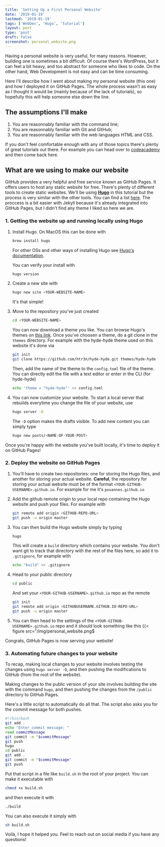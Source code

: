 ```yaml
---
title: 'Setting Up a First Personal Website'
date: '2019-01-19'
lastmod: '2019-01-19'
tags: ['WebDev', 'Hugo', 'tutorial']
layout: post
type: 'post'
draft: false
screenshot: personal_website.png
---
```


Having a personal website is very useful, for many reasons. However, building one is sometimes a bit difficult. Of course there's WordPress, but it can feel a bit heavy, and too abstract for someone who likes to code. On the other hand, Web Development is not easy and can be time consuming.

Here I'll describe how I went about making my personal website (this one) and how I deployed it on GitHub Pages.
The whole process wasn't as easy as I thought it would be (mainly because of the lack of tutorials), so hopefully this will help someone else down the line.

## The assumptions I'll make

1. You are reasonnably familiar with the command line;
2. You are reasonnably familiar with Git and GitHub;
3. You are reasonnably familiar with the web languages HTML and CSS.

If you don't feel comfortable enough with any of those topics there's plenty of great tutorials out there. For example you can head over to [codeacademy](https://codeacademy.com) and then come back here.

## What are we using to make our website

GitHub provides a very helpful and free service known as GitHub Pages. It offers users to host any static website for free.
There's plenty of different tools to create static websites. We'll be using **[Hugo](https://goHugo.io/)** in this tutorial but the process is very similar with the other tools. You can find a list [here](https://www.staticgen.com/).
The proccess is a bit easier with Jekyll because it's already integrated into GitHub Pages, but I didn't find any theme I liked so here we are.

### 1. Getting the website up and running locally using Hugo

1.  Install Hugo. On MacOS this can be done with

    ```bash
    brew install hugo
    ```

    For other OSs and other ways of installing Hugo see [Hugo's documentation](https://goHugo.io/getting-started/installing).

    You can verify your install with

    ```bash
    hugo version
    ```

2.  Create a new site with

    ```bash
    hugo new site <YOUR-WEBSITE-NAME>
    ```

    It's that simple!

3.  Move to the repository you've just created

    ```bash
    cd <YOUR-WEBSITE-NAME>
    ```

    You can now download a theme you like. You can browse Hugo's themes on [this link](https://themes.goHugo.io/). Once you've choosen a theme, do a git clone in the `themes` directory. For example with the hyde-hyde theme used on this website it's done via

    ```bash
    git init
    git clone https://github.com/htr3n/hyde-hyde.git themes/hyde-hyde
    ```

    Then, add the name of the theme to the `config.toml` file of the theme. You can directly edit the file with a text editor or enter in the CLI (for hyde-hyde)

    ```bash
    echo 'theme = "hyde-hyde"' >> config.toml
    ```

4.  You can now customize your website. To start a local server that rebuilds everytime you change the file of your website, use

    ```bash
    hugo server -D
    ```

    The `-D` option makes the drafts visible. To add new content you can simply type

    ```bash
    hugo new posts/<NAME-OF-YOUR-POST>
    ```

Once you're happy with the website you've built locally, it's time to deploy it on GitHub Pages!

### 2. Deploy the website on GitHub Pages

1.  You'll have to create two repositories: one for storing the Hugo files, and another for storing your actual website. **Careful**, the repository for storing your actual website must be of the format `<YOUR-GITHUB-USERNAME>.github.io`. For example for me it's `pouannes.github.io`

2.  Add the github remote origin to your local repo containing the Hugo website and push your files. For example with

    ```bash
    git remote add origin <GITHUB-REPO-URL>
    git push -u origin master
    ```

3.  You can then build the Hugo website simply by typing

    ```bash
    hugo
    ```

    This will create a `build` directory which contains your website. You don't want git to track that directory with the rest of the files here, so add it to `.gitignore`, for example with

    ```bash
    echo "build" >> .gitignore
    ```

4.  Head to your public directory

    ```bash
    cd public
    ```

    And set your `<YOUR-GITHUB-USERNAME>.github.io` repo as the remote

    ```bash
    git init
    git remote add origin <GITHUBUSERNAME.GITHUB.IO-REPO-URL>
    git push -u origin master
    ```

5.  You can then head to the settings of the `<YOUR-GITHUB-USERNAME>.github.io` repo and it should look something like this
    {{< figure src="/img/personal_website.png$

Congrats, GitHub Pages is now serving your website!

### 3. Automating future changes to your website

To recap, making local changes to your website involves testing the changes using `hugo server -D`, and then pushing the modifications to GitHub (from the root of the website).

Making changes to the public version of your site involves building the site with the command `hugo`, and then pushing the changes from the `/public` directory to GitHub Pages.

Here's a little script to automatically do all that. The script also asks you for the commit message for both pushes.

```bash
#!/bin/bash
git add .
echo "Enter commit message: "
read commitMessage
git commit -m "$commitMessage"
git push
hugo
cd public
git add .
git commit -m "$commitMessage"
git push
```

Put that script in a file like `build.sh` in the root of your project. You can make it executable with

```bash
chmod +x build.sh
```

and then execute it with

```bash
./build
```

You can also execute it simply with

```bash
sh build.sh
```

Voilà, I hope it helped you. Feel to reach out on social media if you have any questions!
